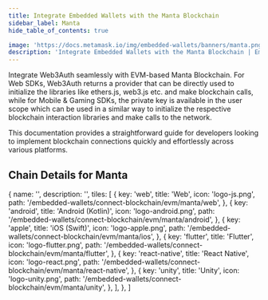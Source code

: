 ```yaml
---
title: Integrate Embedded Wallets with the Manta Blockchain
sidebar_label: Manta
hide_table_of_contents: true

image: 'https://docs.metamask.io/img/embedded-wallets/banners/manta.png'
description: 'Integrate Embedded Wallets with the Manta Blockchain | Embedded Wallets'
---
```



<SEO
  title="Integrate Embedded Wallets with the Manta Blockchain"
  description="Integrate Embedded Wallets with the Manta Blockchain | Embedded Wallets"
  image="https://docs.metamask.io/img/embedded-wallets/banners/manta.png"
  slug="/embedded-wallets/connect-blockchain/evm/manta"
/>

Integrate Web3Auth seamlessly with EVM-based Manta Blockchain. For Web SDKs, Web3Auth returns a provider that can be directly used to initialize the libraries like ethers.js, web3.js etc. and make blockchain calls, while for Mobile & Gaming SDKs, the private key is available in the user scope which can be used in a similar way to initialize the respective blockchain interaction libraries and make calls to the network.

This documentation provides a straightforward guide for developers looking to implement blockchain connections quickly and effortlessly across various platforms.

## Chain Details for Manta

<ChainDetailsManta />

  {
    name: '',
    description: '',
    tiles: [
      {
        key: 'web',
        title: 'Web',
        icon: 'logo-js.png',
        path: '/embedded-wallets/connect-blockchain/evm/manta/web',
      },
      {
        key: 'android',
        title: 'Android (Kotlin)',
        icon: 'logo-android.png',
        path: '/embedded-wallets/connect-blockchain/evm/manta/android',
      },
      {
        key: 'apple',
        title: 'iOS (Swift)',
        icon: 'logo-apple.png',
        path: '/embedded-wallets/connect-blockchain/evm/manta/ios',
      },
      {
        key: 'flutter',
        title: 'Flutter',
        icon: 'logo-flutter.png',
        path: '/embedded-wallets/connect-blockchain/evm/manta/flutter',
      },
      {
        key: 'react-native',
        title: 'React Native',
        icon: 'logo-react.png',
        path: '/embedded-wallets/connect-blockchain/evm/manta/react-native',
      },
      {
        key: 'unity',
        title: 'Unity',
        icon: 'logo-unity.png',
        path: '/embedded-wallets/connect-blockchain/evm/manta/unity',
      },
    ],
  },
]

<Tiles tileGroups={Manta} />
